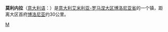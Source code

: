 {{Multiple issues|
{{Unreferenced|time=2019-01-17T13:44:38+00:00}}
{{Expand language|1=it|time=2021-04-26T08:40:36+00:00}}
}}
{{Infobox Settlement
| name = 莫利内拉<br/>Molinella
| image_skyline = Molinellapanoramicview.JPG
| imagesize = 250px
| image_caption = 
| image_flag = 
| image_shield = 
| pushpin_map = Italy
| pushpin_label_position = bottom
| subdivision_type = 国家
| subdivision_name = {{ITA}}
| subdivision_type1 = [[意大利行政区划|大区]]
| subdivision_name1 = [[艾米利亚-罗马涅大区|艾米利亚-罗马涅大区]]
| subdivision_type2 = [[意大利行政区划|省]]
| subdivision_name2 =  [[博洛尼亚省|博洛尼亚省]]
| elevation_m = 8
| elevation_ft = 
| area_total_km2 = 128.1
| population_as_of = 2008年
| population_total = 15542
| population_density_km2 = auto
| timezone = [[CET|CET]]
| utc_offset = +1
| timezone_DST = [[CEST|CEST]]
| utc_offset_DST = +2
| website = [http://www.comune.molinella.bo.it www.comune.molinella.bo.it] 
}}
'''莫利内拉'''（[[意大利语|意大利语]]：'''{{lang|it|Molinella}}'''）是[[意大利|意大利]][[艾米利亚-罗马涅大区|艾米利亚-罗马涅大区]][[博洛尼亚省|博洛尼亚省]]的一个镇，距离大区首府[[博洛尼亚|博洛尼亚]]约30公里。

{{博洛尼亞省市鎮}}
{{normdaten}}
{{Italy-geo-stub}}

[[Category:博洛尼亚广域市市镇|M]]